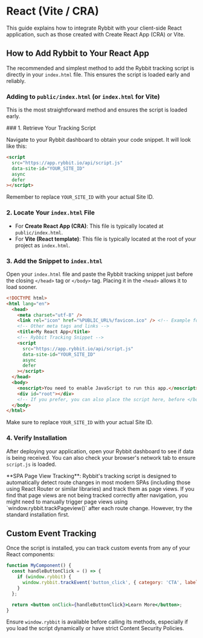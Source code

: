 
# React (Vite / CRA)

This guide explains how to integrate Rybbit with your client-side React application, such as those created with Create React App (CRA) or Vite.

## How to Add Rybbit to Your React App

The recommended and simplest method to add the Rybbit tracking script is directly in your `index.html` file. This ensures the script is loaded early and reliably.

### Adding to `public/index.html` (or `index.html` for Vite)

This is the most straightforward method and ensures the script is loaded early.

<Steps>
### 1. Retrieve Your Tracking Script

Navigate to your Rybbit dashboard to obtain your code snippet. It will look like this:

```html
<script
  src="https://app.rybbit.io/api/script.js"
  data-site-id="YOUR_SITE_ID"
  async
  defer
></script>
```
Remember to replace `YOUR_SITE_ID` with your actual Site ID.

### 2. Locate Your `index.html` File

-   For **Create React App (CRA)**: This file is typically located at `public/index.html`.
-   For **Vite (React template)**: This file is typically located at the root of your project as `index.html`.

### 3. Add the Snippet to `index.html`

Open your `index.html` file and paste the Rybbit tracking snippet just before the closing `</head>` tag or `</body>` tag. Placing it in the `<head>` allows it to load sooner.

```html filename="public/index.html (CRA) or index.html (Vite)"
<!DOCTYPE html>
<html lang="en">
  <head>
    <meta charset="utf-8" />
    <link rel="icon" href="%PUBLIC_URL%/favicon.ico" /> <!-- Example for CRA -->
    <!-- Other meta tags and links -->
    <title>My React App</title>
    <!-- Rybbit Tracking Snippet -->
    <script
      src="https://app.rybbit.io/api/script.js"
      data-site-id="YOUR_SITE_ID"
      async
      defer
    ></script>
  </head>
  <body>
    <noscript>You need to enable JavaScript to run this app.</noscript>
    <div id="root"></div>
    <!-- If you prefer, you can also place the script here, before </body> -->
  </body>
</html>
```
Make sure to replace `YOUR_SITE_ID` with your actual Site ID.

### 4. Verify Installation

After deploying your application, open your Rybbit dashboard to see if data is being received. You can also check your browser's network tab to ensure `script.js` is loaded.
</Steps>

<Callout type="info">
  **SPA Page View Tracking**: Rybbit's tracking script is designed to automatically detect route changes in most modern SPAs (including those using React Router or similar libraries) and track them as page views. If you find that page views are not being tracked correctly after navigation, you might need to manually trigger page views using `window.rybbit.trackPageview()` after each route change. However, try the standard installation first.
</Callout>

## Custom Event Tracking

Once the script is installed, you can track custom events from any of your React components:

```jsx
function MyComponent() {
  const handleButtonClick = () => {
    if (window.rybbit) {
      window.rybbit.trackEvent('button_click', { category: 'CTA', label: 'Learn More' });
    }
  };

  return <button onClick={handleButtonClick}>Learn More</button>;
}
```

Ensure `window.rybbit` is available before calling its methods, especially if you load the script dynamically or have strict Content Security Policies.